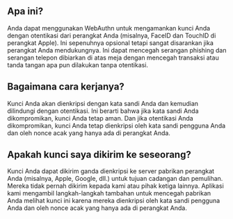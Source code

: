 ## Apa ini?

<div className="h-2"/>

Anda dapat menggunakan WebAuthn untuk mengamankan kunci Anda dengan otentikasi dari perangkat Anda (misalnya, FaceID dan TouchID di perangkat Apple). Ini sepenuhnya opsional tetapi sangat disarankan jika perangkat Anda mendukungnya. Ini dapat mencegah serangan phishing dan serangan telepon dibiarkan di atas meja dengan mencegah transaksi atau tanda tangan apa pun dilakukan tanpa otentikasi.

<div className="h-4"/>

## Bagaimana cara kerjanya?

<div className="h-2"/>

Kunci Anda akan dienkripsi dengan kata sandi Anda dan kemudian dilindungi dengan otentikasi. Ini berarti bahwa jika kata sandi Anda dikompromikan, kunci Anda tetap aman. Dan jika otentikasi Anda dikompromikan, kunci Anda tetap dienkripsi oleh kata sandi pengguna Anda dan oleh nonce acak yang hanya ada di perangkat Anda.

<div className="h-4"/>

## Apakah kunci saya dikirim ke seseorang?

<div className="h-2"/>

Kunci Anda dapat dikirim ganda dienkripsi ke server pabrikan perangkat Anda (misalnya, Apple, Google, dll.) untuk tujuan cadangan dan pemulihan. Mereka tidak pernah dikirim kepada kami atau pihak ketiga lainnya. Aplikasi kami mengambil langkah-langkah tambahan untuk mencegah pabrikan Anda melihat kunci ini karena mereka dienkripsi oleh kata sandi pengguna Anda dan oleh nonce acak yang hanya ada di perangkat Anda.

